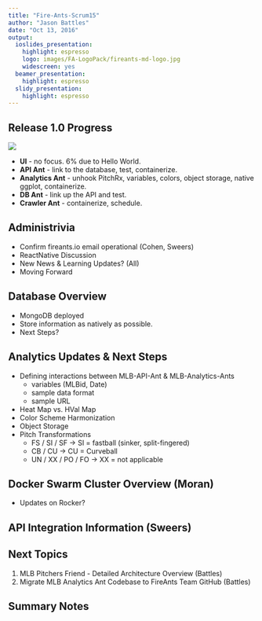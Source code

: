 ```yaml
---
title: "Fire-Ants-Scrum15"
author: "Jason Battles"
date: "Oct 13, 2016"
output:
  ioslides_presentation:
    highlight: espresso
    logo: images/FA-LogoPack/fireants-md-logo.jpg
    widescreen: yes
  beamer_presentation:
    highlight: espresso
  slidy_presentation:
    highlight: espresso
---
```

## Release 1.0 Progress
![](images/prog-20161013.png)

* **UI** - no focus. 6% due to Hello World.
* **API Ant** - link to the database, test, containerize.
* **Analytics Ant** - unhook PitchRx, variables, colors, object storage, native ggplot, containerize.
* **DB Ant** - link up the API and test.
* **Crawler Ant** - containerize, schedule.

## Administrivia
- Confirm fireants.io email operational (Cohen, Sweers)
- ReactNative Discussion
- New News & Learning Updates? (All)
- Moving Forward

## Database Overview 
* MongoDB deployed
* Store information as natively as possible.
* Next Steps?

## Analytics Updates & Next Steps
* Defining interactions between MLB-API-Ant & MLB-Analytics-Ants
    - variables (MLBid, Date)
    - sample data format
    - sample URL
* Heat Map vs. HVal Map 
* Color Scheme Harmonization
* Object Storage
* Pitch Transformations
    - FS / SI / SF -> SI = fastball (sinker, split-fingered)
    - CB / CU -> CU = Curveball
    - UN / XX / PO / FO -> XX = not applicable
    
## Docker Swarm Cluster Overview (Moran)
* Updates on Rocker?

## API Integration Information (Sweers)

## Next Topics
1. MLB Pitchers Friend - Detailed Architecture Overview (Battles)
3. Migrate MLB Analytics Ant Codebase to FireAnts Team GitHub (Battles)

## Summary Notes


                                
